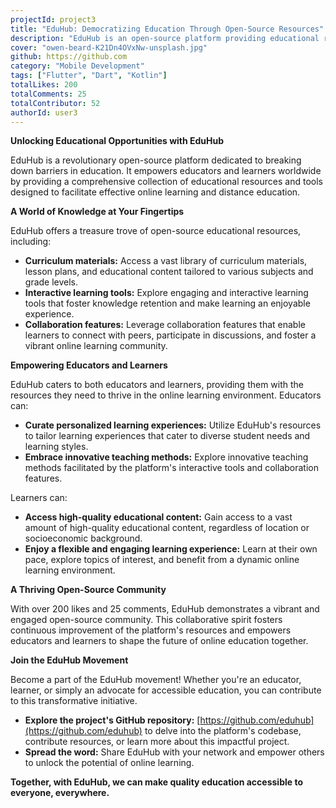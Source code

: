```yaml
---
projectId: project3
title: "EduHub: Democratizing Education Through Open-Source Resources"
description: "EduHub is an open-source platform providing educational resources and tools for online learning and distance education."
cover: "owen-beard-K21Dn4OVxNw-unsplash.jpg"
github: https://github.com
category: "Mobile Development"
tags: ["Flutter", "Dart", "Kotlin"]
totalLikes: 200
totalComments: 25
totalContributor: 52
authorId: user3
---
```


**Unlocking Educational Opportunities with EduHub**

EduHub is a revolutionary open-source platform dedicated to breaking down barriers in education. It empowers educators and learners worldwide by providing a comprehensive collection of educational resources and tools designed to facilitate effective online learning and distance education.

**A World of Knowledge at Your Fingertips**

EduHub offers a treasure trove of open-source educational resources, including:

- **Curriculum materials:** Access a vast library of curriculum materials, lesson plans, and educational content tailored to various subjects and grade levels.
- **Interactive learning tools:** Explore engaging and interactive learning tools that foster knowledge retention and make learning an enjoyable experience.
- **Collaboration features:** Leverage collaboration features that enable learners to connect with peers, participate in discussions, and foster a vibrant online learning community.

**Empowering Educators and Learners**

EduHub caters to both educators and learners, providing them with the resources they need to thrive in the online learning environment. Educators can:

- **Curate personalized learning experiences:** Utilize EduHub's resources to tailor learning experiences that cater to diverse student needs and learning styles.
- **Embrace innovative teaching methods:** Explore innovative teaching methods facilitated by the platform's interactive tools and collaboration features.

Learners can:

- **Access high-quality educational content:** Gain access to a vast amount of high-quality educational content, regardless of location or socioeconomic background.
- **Enjoy a flexible and engaging learning experience:** Learn at their own pace, explore topics of interest, and benefit from a dynamic online learning environment.

**A Thriving Open-Source Community**

With over 200 likes and 25 comments, EduHub demonstrates a vibrant and engaged open-source community. This collaborative spirit fosters continuous improvement of the platform's resources and empowers educators and learners to shape the future of online education together.

**Join the EduHub Movement**

Become a part of the EduHub movement! Whether you're an educator, learner, or simply an advocate for accessible education, you can contribute to this transformative initiative.

- **Explore the project's GitHub repository:** [https://github.com/eduhub](https://github.com/eduhub) to delve into the platform's codebase, contribute resources, or learn more about this impactful project.
- **Spread the word:** Share EduHub with your network and empower others to unlock the potential of online learning.

**Together, with EduHub, we can make quality education accessible to everyone, everywhere.**
